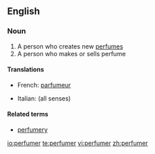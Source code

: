 ==English==

===Noun===
{{en-noun}}

# A person who creates new [[perfume]]s
# A person who makes or sells perfume

====Translations====
{{top}}
*French: [[parfumeur]] {{m}}
{{mid}}
*Italian: {{t-|it|profumiere|m}} (all senses)
{{bottom}}

====Related terms====
*[[perfumery]]

[[io:perfumer]]
[[te:perfumer]]
[[vi:perfumer]]
[[zh:perfumer]]
